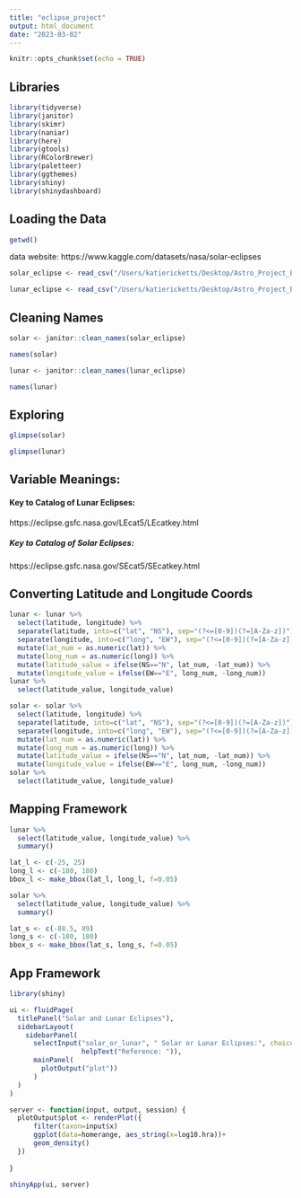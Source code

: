 ```yaml
---
title: "eclipse_project"
output: html_document
date: "2023-03-02"
---
```


```r
knitr::opts_chunk$set(echo = TRUE)
```

## Libraries
```r
library(tidyverse)
library(janitor)
library(skimr)
library(naniar)
library(here)
library(gtools)
library(RColorBrewer)
library(paletteer)
library(ggthemes)
library(shiny)
library(shinydashboard)
```

## Loading the Data
```r
getwd()
```

data website: https://www.kaggle.com/datasets/nasa/solar-eclipses

```r
solar_eclipse <- read_csv("/Users/katiericketts/Desktop/Astro_Project_BIS15L/NASA lunar and solar eclipses/solar.csv")
```
```r
lunar_eclipse <- read_csv("/Users/katiericketts/Desktop/Astro_Project_BIS15L/NASA lunar and solar eclipses/lunar.csv")
```


## Cleaning Names
```r
solar <- janitor::clean_names(solar_eclipse)
```
```r
names(solar)
```

```r
lunar <- janitor::clean_names(lunar_eclipse)
```
```r
names(lunar)
```

## Exploring
```r
glimpse(solar)
```

```r
glimpse(lunar)
```

## Variable Meanings:

#### Key to Catalog of Lunar Eclipses:
https://eclipse.gsfc.nasa.gov/LEcat5/LEcatkey.html

##### Key to Catalog of Solar Eclipses:
https://eclipse.gsfc.nasa.gov/SEcat5/SEcatkey.html



## Converting Latitude and Longitude Coords
```r
lunar <- lunar %>% 
  select(latitude, longitude) %>% 
  separate(latitude, into=c("lat", "NS"), sep="(?<=[0-9])(?=[A-Za-z])") %>% 
  separate(longitude, into=c("long", "EW"), sep="(?<=[0-9])(?=[A-Za-z])") %>% 
  mutate(lat_num = as.numeric(lat)) %>% 
  mutate(long_num = as.numeric(long)) %>% 
  mutate(latitude_value = ifelse(NS=="N", lat_num, -lat_num)) %>% 
  mutate(longitude_value = ifelse(EW=="E", long_num, -long_num)) 
lunar %>% 
  select(latitude_value, longitude_value)
```
```r
solar <- solar %>% 
  select(latitude, longitude) %>% 
  separate(latitude, into=c("lat", "NS"), sep="(?<=[0-9])(?=[A-Za-z])") %>% 
  separate(longitude, into=c("long", "EW"), sep="(?<=[0-9])(?=[A-Za-z])") %>% 
  mutate(lat_num = as.numeric(lat)) %>% 
  mutate(long_num = as.numeric(long)) %>% 
  mutate(latitude_value = ifelse(NS=="N", lat_num, -lat_num)) %>% 
  mutate(longitude_value = ifelse(EW=="E", long_num, -long_num)) 
solar %>% 
  select(latitude_value, longitude_value)
```

## Mapping Framework
```r
lunar %>% 
  select(latitude_value, longitude_value) %>% 
  summary()
```
```r
lat_l <- c(-25, 25)
long_l <- c(-180, 180)
bbox_l <- make_bbox(lat_l, long_l, f=0.05)
```

```r
solar %>% 
  select(latitude_value, longitude_value) %>% 
  summary()
```
```r
lat_s <- c(-88.5, 89)
long_s <- c(-180, 180)
bbox_s <- make_bbox(lat_s, long_s, f=0.05)
```






## App Framework

```r
library(shiny)

ui <- fluidPage(
  titlePanel("Solar and Lunar Eclipses"),
  sidebarLayout(
    sidebarPanel(
      selectInput("solar_or_lunar", " Solar or Lunar Eclipses:", choices=c("Solar", "Lunar"), 
                  helpText("Reference: ")),
      mainPanel(
        plotOutput("plot"))
      )
  )
)

server <- function(input, output, session) {
  plotOutput$plot <- renderPlot({
      filter(taxon=input$x)
      ggplot(data=homerange, aes_string(x=log10.hra))+
      geom_density()
  })
  
}

shinyApp(ui, server)
```



